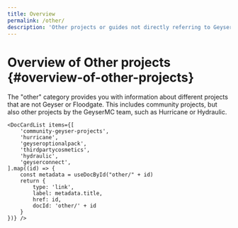 ```yaml
---
title: Overview
permalink: /other/
description: 'Other projects or guides not directly referring to Geyser or Floodgate.'
---
```



# Overview of Other projects \{#overview-of-other-projects}

The "other" category provides you with information about different projects that are not Geyser or Floodgate.
This includes community projects, but also other projects by the GeyserMC team, such as Hurricane or Hydraulic.

````mdx-code-block
<DocCardList items={[
    'community-geyser-projects',
    'hurricane',
    'geyseroptionalpack',
    'thirdpartycosmetics',
    'hydraulic',
    'geyserconnect',
].map((id) => {
    const metadata = useDocById("other/" + id)
    return {
        type: 'link',
        label: metadata.title,
        href: id,
        docId: 'other/' + id
    }
})} />
````